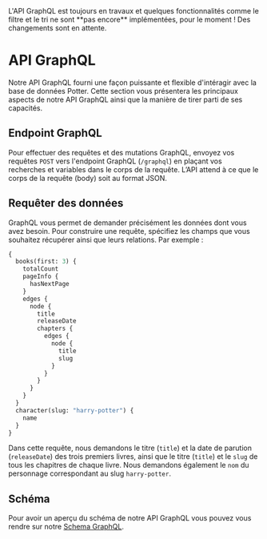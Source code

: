 
<Callout type="warning" emoji="⚠️">
  L'API GraphQL est toujours en travaux et quelques fonctionnalités comme le filtre et le tri ne sont **pas encore** implémentées, pour le moment ! Des changements sont en attente.
</Callout>

# API GraphQL

Notre API GraphQL fourni une façon puissante et flexible d'intéragir avec la base de données Potter. Cette section vous présentera les principaux aspects de notre API GraphQL ainsi que la manière de tirer parti de ses capacités.

## Endpoint GraphQL 

Pour effectuer des requêtes et des mutations GraphQL, envoyez vos requêtes `POST` vers l'endpoint GraphQL (`/graphql`) en plaçant vos recherches et variables dans le corps de la requête. L’API attend à ce que le corps de la requête (body) soit au format JSON.

## Requêter des données

GraphQL vous permet de demander précisément les données dont vous avez besoin. Pour construire une requête, spécifiez les champs que vous souhaitez récupérer ainsi que leurs relations. Par exemple :

```graphql
{
  books(first: 3) {
    totalCount
    pageInfo {
      hasNextPage
    }
    edges {
      node {
        title
        releaseDate
        chapters {
          edges {
            node {
              title
              slug
            }
          }
        }
      }
    }
  }
  character(slug: "harry-potter") {
    name
  }
}
```
Dans cette requête, nous demandons le titre (`title`) et la date de parution (`releaseDate`) des trois premiers livres, ainsi que le titre (`title`) et le `slug` de tous les chapitres de chaque livre. Nous demandons également le `nom` du personnage correspondant au slug `harry-potter`.

## Schéma

Pour avoir un aperçu du schéma de notre API GraphQL vous pouvez vous rendre sur notre [Schema GraphQL](https://github.com/danielschuster-muc/potter-db/blob/master/backend/app/graphql/schema.json).
